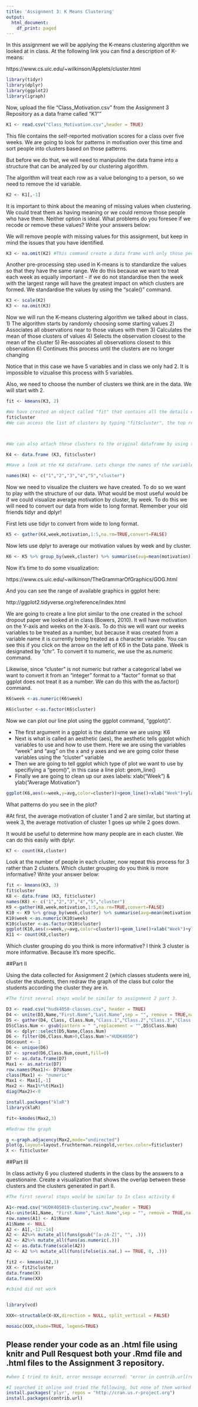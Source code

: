 ```yaml
---
title: 'Assignment 3: K Means Clustering'
output:
  html_document:
    df_print: paged
---
```


In this assignment we will be applying the K-means clustering algorithm we looked at in class. At the following link you can find a description of K-means:

https://www.cs.uic.edu/~wilkinson/Applets/cluster.html


```r
library(tidyr)
library(dplyr)
library(ggplot2)
library(igraph)

```

Now, upload the file "Class_Motivation.csv" from the Assignment 3 Repository as a data frame called "K1""
```r

K1 <- read.csv("Class_Motivation.csv",header = TRUE)

```

This file contains the self-reported motivation scores for a class over five weeks. We are going to look for patterns in motivation over this time and sort people into clusters based on those patterns.

But before we do that, we will need to manipulate the data frame into a structure that can be analyzed by our clustering algorithm.

The algorithm will treat each row as a value belonging to a person, so we need to remove the id variable.

```r

K2 <- K1[,-1]   

```

It is important to think about the meaning of missing values when clustering. We could treat them as having meaning or we could remove those people who have them. Neither option is ideal. What problems do you foresee if we recode or remove these values? Write your answers below:



We will remove people with missing values for this assignment, but keep in mind the issues that you have identified.


```r

K3 <- na.omit(K2) #This command create a data frame with only those people with no missing values. It "omits" all rows with missing values, also known as a "listwise deletion". EG - It runs down the list deleting rows as it goes.

```

Another pre-processing step used in K-means is to standardize the values so that they have the same range. We do this because we want to treat each week as equally important - if we do not standardise then the week with the largest range will have the greatest impact on which clusters are formed. We standardise the values by using the "scale()" command.

```r

K3 <- scale(K2)
K3 <- na.omit(K3)
```


Now we will run the K-means clustering algorithm we talked about in class. 
1) The algorithm starts by randomly choosing some starting values 
2) Associates all observations near to those values with them
3) Calculates the mean of those clusters of values
4) Selects the observation closest to the mean of the cluster
5) Re-associates all observations closest to this observation
6) Continues this process until the clusters are no longer changing

Notice that in this case we have 5 variables and in class we only had 2. It is impossible to vizualise this process with 5 variables.

Also, we need to choose the number of clusters we think are in the data. We will start with 2.

```r

fit <- kmeans(K3, 2)

#We have created an object called "fit" that contains all the details of our clustering including which observations belong to each cluster.
fit$cluster
#We can access the list of clusters by typing "fit$cluster", the top row corresponds to the original order the rows were in. Notice we have deleted some rows.



#We can also attach these clusters to the original dataframe by using the "data.frame" command to create a new data frame called K4.

K4 <- data.frame (K3, fit$cluster)

#Have a look at the K4 dataframe. Lets change the names of the variables to make it more convenient with the names() command.

names(K4) <- c("1","2","3","4","5","cluster")
```

Now we need to visualize the clusters we have created. To do so we want to play with the structure of our data. What would be most useful would be if we could visualize average motivation by cluster, by week. To do this we will need to convert our data from wide to long format. Remember your old friends tidyr and dplyr!

First lets use tidyr to convert from wide to long format.
```r

K5 <- gather(K4,week,motivation,1:5,na.rm=TRUE,convert=FALSE)
```

Now lets use dplyr to average our motivation values by week and by cluster.

```r

K6 <- K5 %>% group_by(week,cluster) %>% summarise(avg=mean(motivation))

```

Now it's time to do some visualization: 

https://www.cs.uic.edu/~wilkinson/TheGrammarOfGraphics/GOG.html

And you can see the range of available graphics in ggplot here:

http://ggplot2.tidyverse.org/reference/index.html

We are going to create a line plot similar to the one created in the school dropout paper we looked at in class (Bowers, 2010). It will have motivation on the Y-axis and weeks on the X-axis. To do this we will want our weeks variables to be treated as a number, but because it was created from a variable name it is currently being treated as a character variable. You can see this if you click on the arrow on the left of K6 in the Data pane. Week is designated by "chr". To convert it to numeric, we use the as.numeric command. 

Likewise, since "cluster" is not numeric but rather a categorical label we want to convert it from an "integer" format to a "factor" format so that ggplot does not treat it as a number. We can do this with the as.factor() command.

```r

K6$week <-as.numeric(K6$week)

K6$cluster <-as.factor(K6$cluster)

```

Now we can plot our line plot using the ggplot command, "ggplot()".

- The first argument in a ggplot is the dataframe we are using: K6
- Next is what is called an aesthetic (aes), the aesthetic tells ggplot which variables to use and how to use them. Here we are using the variables "week" and "avg" on the x and y axes and we are going color these variables using the "cluster" variable
- Then we are going to tell ggplot which type of plot we want to use by specifiying a "geom()", in this case a line plot: geom_line()
- Finally we are going to clean up our axes labels: xlab("Week") & ylab("Average Motivation")

```r

ggplot(K6,aes(x=week,y=avg,color=cluster))+geom_line()+xlab("Week")+ylab("Average Motivation")

```

What patterns do you see in the plot?

#At first, the average motivation of cluster 1 and 2 are similar, but starting at week 3, the average motivation of cluster 1 goes up while 2 goes down.

It would be useful to determine how many people are in each cluster. We can do this easily with dplyr.

```r
K7 <- count(K4,cluster)
```

Look at the number of people in each cluster, now repeat this process for 3 rather than 2 clusters. Which cluster grouping do you think is more informative? Write your answer below:
```r
fit <- kmeans(K3, 3)
fit$cluster
K8 <- data.frame (K3, fit$cluster)
names(K8) <- c("1","2","3","4","5","cluster")
K9 <-gather(K8,week,motivation,1:5,na.rm=TRUE,convert=FALSE)
K10 <- K9 %>% group_by(week,cluster) %>% summarise(avg=mean(motivation))
K10$week <-as.numeric(K10$week)
K10$cluster <-as.factor(K10$cluster)
ggplot(K10,aes(x=week,y=avg,color=cluster))+geom_line()+xlab("Week")+ylab("Average Motivation")
K11 <- count(K8,cluster)
```
Which cluster grouping do you think is more informative?
I think 3 cluster is more informative. Because it's more specific.

##Part II

Using the data collected for Assignment 2 (which classes students were in), cluster the students, then redraw the graph of the class but color the students according the cluster they are in.

```r
#The first several steps would be similar to assignment 2 part 3.

D3 <- read.csv("hudk4050-classes.csv", header = TRUE)
D4 <- unite(D3,Name,"First.Name","Last.Name",sep = "", remove = TRUE,na.rm = FALSE)
D5 <- gather(D4, Class, Class.Num,"Class.1","Class.2","Class.3","Class.4","Class.5","Class.6", na.rm = TRUE, convert = FALSE)
D5$Class.Num <- gsub(pattern = " ",replacement = "",D5$Class.Num)
D6 <- dplyr::select(D5,Name,Class.Num)
D6 <- filter(D6,Class.Num>0,Class.Num!="HUDK4050")
D6$count <- 1
D6 <- unique(D6)
D7 <- spread(D6,Class.Num,count,fill=0)
D7 <- as.data.frame(D7)
Max1 <- as.matrix(D7)
row.names(Max1)<- D7$Name
class(Max1) <- "numeric"
Max1 <- Max1[,-1]
Max2 <- Max1%*%t(Max1)
diag(Max2)<-0

install.packages("klaR")
library(klaR)

fit<-kmodes(Max2,3)

#Redraw the graph

g <-graph.adjacency(Max2,mode="undirected")
plot(g,layout=layout.fruchterman.reingold,vertex.color=fit$cluster)
X <- fit$cluster
```

##Part III

In class activity 6 you clustered students in the class by the answers to a questionaire. Create a visualization that shows the overlap between these clusters and the clusters generated in part II.

```r
#The first several steps would be similar to In class activity 6

A1<-read.csv("HUDK405019-clustering.csv",header = TRUE)
A1<-unite(A1,Name, "First.Name","Last.Name",sep = "", remove = TRUE,na.rm = FALSE)
row.names(A1) <- A1$Name
A1$Name <- NULL
A2 <- A1[,-12:-14] 
A2 <- A2%>% mutate_all(funs(gsub("[a-zA-Z]", "", .)))
A2 <- A2%>% mutate_all(funs(as.numeric(.)))
A2 <- as.data.frame(scale(A2))
A2 <- A2 %>% mutate_all(funs(ifelse(is.na(.) == TRUE, 0, .)))

fit2 <- kmeans(A2,3) 
XX <- fit2$cluster
data.frame(X)
data.frame(XX)

#cbind did not work 


library(vcd)

XXX<-structable(X~XX,direction = NULL, split_vertical = FALSE)

mosaic(XXX,shade=TRUE, legend=TRUE)
```

## Please render your code as an .html file using knitr and Pull Resquest both your .Rmd file and .html files to the Assignment 3 repository.
```r
#when I tried to knit, error message occurred: "error in contrib.url(repos, "source"): trying to use CRAN without setting a mirror calls: <Anonymous> ... withVisible -> eval -> install.packages -> contrib.url Execution halted"

#I searched it online and tried the following, but none of them worked
install.packages('plyr', repos = "http://cran.us.r-project.org")
install.packages(contrib.url)
```
